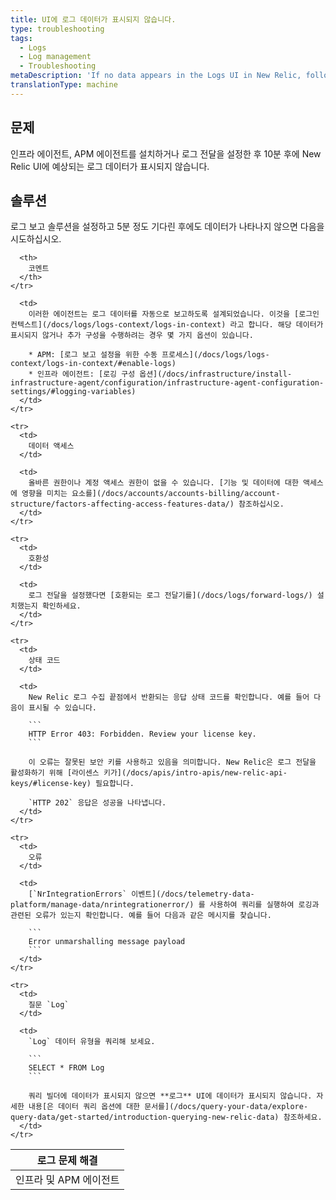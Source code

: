 ```yaml
---
title: UI에 로그 데이터가 표시되지 않습니다.
type: troubleshooting
tags:
  - Logs
  - Log management
  - Troubleshooting
metaDescription: 'If no data appears in the Logs UI in New Relic, follow these troubleshooting tips.'
translationType: machine
---
```


## 문제

인프라 에이전트, APM 에이전트를 설치하거나 로그 전달을 설정한 후 10분 후에 New Relic UI에 예상되는 로그 데이터가 표시되지 않습니다.

## 솔루션

로그 보고 솔루션을 설정하고 5분 정도 기다린 후에도 데이터가 나타나지 않으면 다음을 시도하십시오.

<table>
  <thead>
    <tr>
      <th>
        로그 문제 해결
      </th>

      <th>
        코멘트
      </th>
    </tr>
  </thead>

  <tbody>
    <tr>
      <td>
        인프라 및 APM 에이전트
      </td>

      <td>
        이러한 에이전트는 로그 데이터를 자동으로 보고하도록 설계되었습니다. 이것을 [로그인 컨텍스트](/docs/logs/logs-context/logs-in-context) 라고 합니다. 해당 데이터가 표시되지 않거나 추가 구성을 수행하려는 경우 몇 가지 옵션이 있습니다.

        * APM: [로그 보고 설정을 위한 수동 프로세스](/docs/logs/logs-context/logs-in-context/#enable-logs)
        * 인프라 에이전트: [로깅 구성 옵션](/docs/infrastructure/install-infrastructure-agent/configuration/infrastructure-agent-configuration-settings/#logging-variables)
      </td>
    </tr>

    <tr>
      <td>
        데이터 액세스
      </td>

      <td>
        올바른 권한이나 계정 액세스 권한이 없을 수 있습니다. [기능 및 데이터에 대한 액세스에 영향을 미치는 요소를](/docs/accounts/accounts-billing/account-structure/factors-affecting-access-features-data/) 참조하십시오.
      </td>
    </tr>

    <tr>
      <td>
        호환성
      </td>

      <td>
        로그 전달을 설정했다면 [호환되는 로그 전달기를](/docs/logs/forward-logs/) 설치했는지 확인하세요.
      </td>
    </tr>

    <tr>
      <td>
        상태 코드
      </td>

      <td>
        New Relic 로그 수집 끝점에서 반환되는 응답 상태 코드를 확인합니다. 예를 들어 다음이 표시될 수 있습니다.

        ```
        HTTP Error 403: Forbidden. Review your license key.
        ```

        이 오류는 잘못된 보안 키를 사용하고 있음을 의미합니다. New Relic은 로그 전달을 활성화하기 위해 [라이센스 키가](/docs/apis/intro-apis/new-relic-api-keys/#license-key) 필요합니다.

        `HTTP 202` 응답은 성공을 나타냅니다.
      </td>
    </tr>

    <tr>
      <td>
        오류
      </td>

      <td>
        [`NrIntegrationErrors` 이벤트](/docs/telemetry-data-platform/manage-data/nrintegrationerror/) 를 사용하여 쿼리를 실행하여 로깅과 관련된 오류가 있는지 확인합니다. 예를 들어 다음과 같은 메시지를 찾습니다.

        ```
        Error unmarshalling message payload
        ```
      </td>
    </tr>

    <tr>
      <td>
        질문 `Log`
      </td>

      <td>
        `Log` 데이터 유형을 쿼리해 보세요.

        ```
        SELECT * FROM Log
        ```

        쿼리 빌더에 데이터가 표시되지 않으면 **로그** UI에 데이터가 표시되지 않습니다. 자세한 내용[은 데이터 쿼리 옵션에 대한 문서를](/docs/query-your-data/explore-query-data/get-started/introduction-querying-new-relic-data) 참조하세요.
      </td>
    </tr>
  </tbody>
</table>